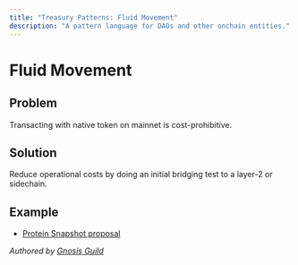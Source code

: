 ```yaml
---
title: "Treasury Patterns: Fluid Movement"
description: "A pattern language for DAOs and other onchain entities."
---
```


# Fluid Movement

## Problem

Transacting with native token on mainnet is cost-prohibitive.

## Solution

Reduce operational costs by doing an initial bridging test to a layer-2 or sidechain.

## Example

- [Protein Snapshot proposal](https://snapshot.org/#/proteincommunity.eth/proposal/0x70f00f8703d06723f173cfcb295bf94894dabfb0432030e797299e7ad716e45a)

*Authored by [Gnosis Guild](https://gnosisguild.org)*
